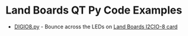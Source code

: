 = Land Boards QT Py Code Examples =

* [https://github.com/land-boards/lb-boards/blob/master/Projects/QTPy/Land%20Boards/Land%20Boards%20QT%20Py%20Code/DIGIO8.py DIGIO8.py] - Bounce across the LEDs on [http://land-boards.com/blwiki/index.php?title=I2CIO-8 Land Boards I2CIO-8 card]

